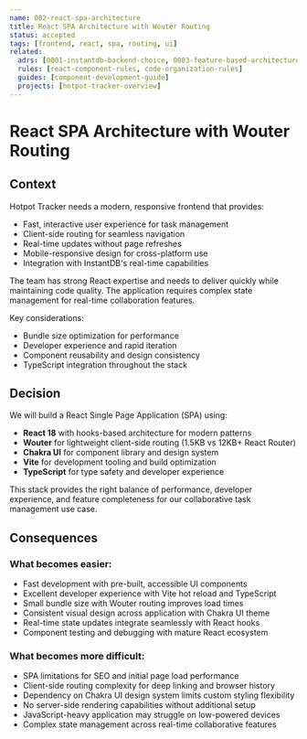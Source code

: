 ```yaml
---
name: 002-react-spa-architecture
title: React SPA Architecture with Wouter Routing
status: accepted
tags: [frontend, react, spa, routing, ui]
related:
  adrs: [0001-instantdb-backend-choice, 0003-feature-based-architecture]
  rules: [react-component-rules, code-organization-rules]
  guides: [component-development-guide]
  projects: [hotpot-tracker-overview]
---
```


# React SPA Architecture with Wouter Routing

## Context

Hotpot Tracker needs a modern, responsive frontend that provides:

- Fast, interactive user experience for task management
- Client-side routing for seamless navigation
- Real-time updates without page refreshes
- Mobile-responsive design for cross-platform use
- Integration with InstantDB's real-time capabilities

The team has strong React expertise and needs to deliver quickly while maintaining code quality. The application requires complex state management for real-time collaboration features.

Key considerations:
- Bundle size optimization for performance
- Developer experience and rapid iteration
- Component reusability and design consistency
- TypeScript integration throughout the stack

## Decision

We will build a React Single Page Application (SPA) using:

- **React 18** with hooks-based architecture for modern patterns
- **Wouter** for lightweight client-side routing (1.5KB vs 12KB+ React Router)
- **Chakra UI** for component library and design system
- **Vite** for development tooling and build optimization
- **TypeScript** for type safety and developer experience

This stack provides the right balance of performance, developer experience, and feature completeness for our collaborative task management use case.

## Consequences

### What becomes easier:
- Fast development with pre-built, accessible UI components
- Excellent developer experience with Vite hot reload and TypeScript
- Small bundle size with Wouter routing improves load times
- Consistent visual design across application with Chakra UI theme
- Real-time state updates integrate seamlessly with React hooks
- Component testing and debugging with mature React ecosystem

### What becomes more difficult:
- SPA limitations for SEO and initial page load performance
- Client-side routing complexity for deep linking and browser history
- Dependency on Chakra UI design system limits custom styling flexibility
- No server-side rendering capabilities without additional setup
- JavaScript-heavy application may struggle on low-powered devices
- Complex state management across real-time collaborative features